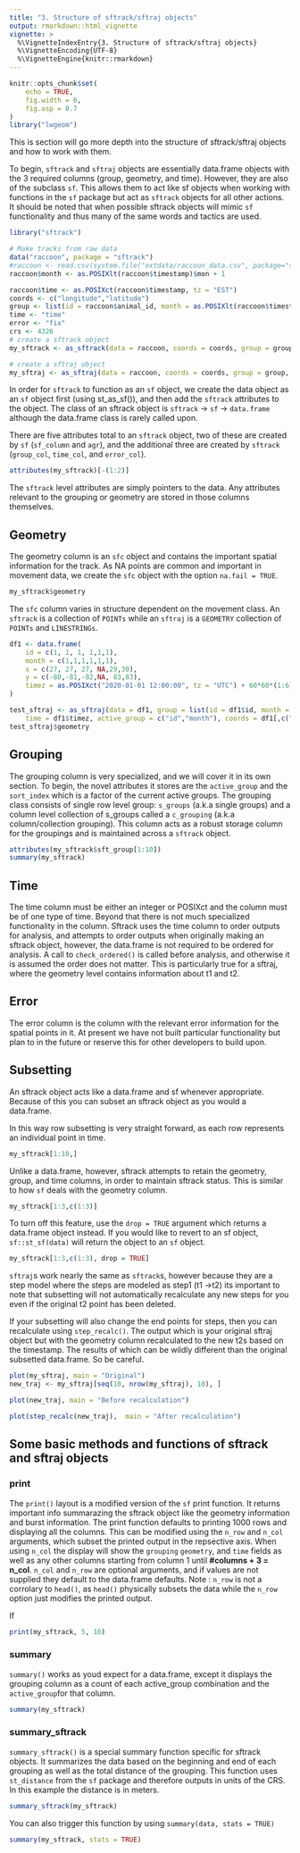 ```yaml
---
title: "3. Structure of sftrack/sftraj objects"
output: rmarkdown::html_vignette
vignette: >
  %\VignetteIndexEntry{3. Structure of sftrack/sftraj objects}
  %\VignetteEncoding{UTF-8}
  %\VignetteEngine{knitr::rmarkdown}
---
```


```r
knitr::opts_chunk$set(
    echo = TRUE,
    fig.width = 6,
    fig.asp = 0.7
)
library("lwgeom")

```

This is section will go more depth into the structure of sftrack/sftraj objects and how to work with them.

To begin, `sftrack` and `sftraj` objects are essentially data.frame objects with the 3 required columns (group, geometry, and time). However, they are also of the subclass `sf`. This allows them to act like sf objects when working with functions in the `sf` package but act as `sftrack` objects for all other actions. It should be noted that when possible sftrack objects will mimic `sf` functionality and thus many of the same words and tactics are used.

```r
library("sftrack")

# Make tracks from raw data
data("raccoon", package = "sftrack")
#raccoon <- read.csv(system.file("extdata/raccoon_data.csv", package="sftrack"))
raccoon$month <- as.POSIXlt(raccoon$timestamp)$mon + 1

raccoon$time <- as.POSIXct(raccoon$timestamp, tz = "EST")
coords <- c("longitude","latitude")
group <- list(id = raccoon$animal_id, month = as.POSIXlt(raccoon$timestamp)$mon+1)
time <- "time"
error <- "fix"
crs <- 4326
# create a sftrack object
my_sftrack <- as_sftrack(data = raccoon, coords = coords, group = group, time = time, error = error, crs = crs)

# create a sftraj object
my_sftraj <- as_sftraj(data = raccoon, coords = coords, group = group, time = time, error = error, crs = crs)

```

In order for `sftrack` to function as an `sf` object, we create the data object as an `sf` object first (using st_as_sf()), and then add the `sftrack` attributes to the object. The class of an sftrack object is `sftrack` -> `sf` -> `data.frame` although the data.frame class is rarely called upon.

There are five attributes total to an `sftrack` object, two of these are created by `sf` (`sf_column` and `agr`), and the additional three are created by `sftrack` (`group_col`, `time_col`, and `error_col`).

```r
attributes(my_sftrack)[-(1:2)]
```

The `sftrack` level attributes are simply pointers to the data. Any attributes relevant to the grouping or geometry are stored in those columns themselves. 

## Geometry

The geometry column is an `sfc` object and contains the important spatial information for the track. As NA points are common and important in movement data, we create the `sfc` object with the option `na.fail = TRUE`. 
```r
my_sftrack$geometry
```

The `sfc` column varies in structure dependent on the movement class. An `sftrack` is a collection of `POINTs` while an `sftraj` is a `GEOMETRY` collection of `POINTs` and `LINESTRINGs`. 


```r

df1 <- data.frame(
    id = c(1, 1, 1, 1,1,1),
    month = c(1,1,1,1,1,1),
    x = c(27, 27, 27, NA,29,30),
    y = c(-80,-81,-82,NA, 83,83),
    timez = as.POSIXct("2020-01-01 12:00:00", tz = "UTC") + 60*60*(1:6)
)

test_sftraj <- as_sftraj(data = df1, group = list(id = df1$id, month = df1$month),
    time = df1$timez, active_group = c("id","month"), coords = df1[,c("x","y")])
test_sftraj$geometry

```


## Grouping

The grouping column is very specialized, and we will cover it in its own section. To begin, the novel attributes it stores are the `active_group` and the `sort_index` which is a factor of the current active groups. The grouping class consists of single row level group: `s_groups` (a.k.a single groups) and a column level collection of s_groups called a `c_grouping` (a.k.a column/collection grouping). This column acts as a robust storage column for the groupings and is maintained across a `sftrack` object.

```r
attributes(my_sftrack$sft_group[1:10])
summary(my_sftrack)
```


## Time

The time column must be either an integer or POSIXct and the column must be of one type of time. Beyond that there is not much specialized functionality in the column. Sftrack uses the time column to order outputs for analysis, and attempts to order outputs when originally making an sftrack object, however, the data.frame is not required to be ordered for analysis. A call to `check_ordered()` is called before analysis, and otherwise it is assumed the order does not matter. This is particularly true for a sftraj, where the geometry level contains information about t1 and t2. 


## Error

The error column is the column with the relevant error information for the spatial points in it. At present we have not built particular functionality but plan to in the future or reserve this for other developers to build upon.


## Subsetting

An sftrack object acts like a data.frame and sf whenever appropriate. Because of this you can subset an sftrack object as you would a data.frame. 

In this way row subsetting is very straight forward, as each row represents an individual point in time.

```r

my_sftrack[1:10,]
```

Unlike a data.frame, however, sftrack attempts to retain the geometry, group, and time columns, in order to maintain sftrack status. This is similar to how `sf` deals with the geometry column.

```r

my_sftrack[1:3,c(1:3)]
```

To turn off this feature, use the `drop = TRUE` argument which returns a
data.frame object instead. If you would like to revert to an sf object, `sf::st_sf(data)` will return the object to an `sf` object.

```r
my_sftrack[1:3,c(1:3), drop = TRUE]
```

`sftraj`s work nearly the same as `sftrack`s, however because they are a step model where the steps are modeled as step1 (t1 ->t2) its important to note that subsetting will not automatically recalculate any new steps for you even if the original t2 point has been deleted.

If your subsetting will also change the end points for steps, then you can recalculate using `step_recalc()`. The output which is your original sftraj object but with the geometry column recalculated to the new t2s based on the timestamp. The results of which can be wildly different than the original subsetted data.frame. So be careful.

```r
plot(my_sftraj, main = "Original")
new_traj <- my_sftraj[seq(10, nrow(my_sftraj), 10), ]

plot(new_traj, main = "Before recalculation")

plot(step_recalc(new_traj),  main = "After recalculation")
```


## Some basic methods and functions of sftrack and sftraj objects


### print

The `print()` layout is a modified version of the `sf` print function. It returns important info summarazing the sftrack object like the geometry information and burst information. The print function defaults to printing 1000 rows and displaying all the columns. This can be modified using the `n_row` and `n_col` arguments, which subset the printed output in the repsective axis. When using `n_col` the display will show the `grouping` `geometry`, and `time` fields as well as any other columns starting from column 1 until **#columns + 3 = n_col**. `n_col` and `n_row` are optional arguments, and if values are not supplied they default to the data.frame defaults. Note : `n_row` is not a corrolary to `head()`, as `head()` physically subsets the data while the `n_row` option just modifies the printed output. 

If

```r

print(my_sftrack, 5, 10)
```


### summary

`summary()` works as youd expect for a data.frame, except it displays the grouping column as a count of each active_group combination and the `active_group `for that column.  
```r
summary(my_sftrack)
```


### summary_sftrack

`summary_sftrack()` is a special summary function specific for sftrack objects. It summarizes the data based on the beginning and end of each grouping as well as the total distance of the grouping. This function uses `st_distance` from the `sf` package and therefore outputs in units of the CRS. In this example the distance is in meters.

```r
summary_sftrack(my_sftrack)

```

You can also trigger this function by using `summary(data, stats = TRUE)`

```r
summary(my_sftrack, stats = TRUE)
```
